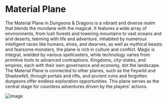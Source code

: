 # Material Plane

The Material Plane in Dungeons & Dragons is a vibrant and diverse realm that blends the mundane with the magical. It features a wide array of environments, from lush forests and towering mountains to vast oceans and arid deserts, teeming with life and adventure. Inhabited by numerous intelligent races like humans, elves, and dwarves, as well as mythical beasts and fearsome monsters, the plane is rich in culture and conflict. Magic is integral, wielded by various spellcasters, while technology varies from primitive tools to advanced contraptions. Kingdoms, city-states, and empires, each with their own governance and economy, dot the landscape. The Material Plane is connected to other planes, such as the Feywild and Shadowfell, through portals and rifts, and ancient ruins and forgotten dungeons offer endless exploration opportunities. This plane serves as the central stage for countless adventures driven by the players' actions.

![image](/assets/atlas/planes-wheel.webp)
